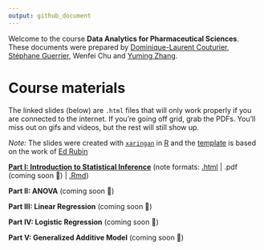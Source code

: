 ```yaml
---
output: github_document
---
```


Welcome to the course **Data Analytics for Pharmaceutical Sciences**. These documents were prepared by [Dominique-Laurent Couturier](https://github.com/dlc48), [Stéphane Guerrier](https://stephaneguerrier.com/), Wenfei Chu and [Yuming Zhang](https://github.com/Yuming-Zhang).

# Course materials

The linked slides (below) are `.html` files that will only work properly if you are connected to the internet. If you're going off grid, grab the PDFs. You'll miss out on gifs and videos, but the rest will still show up.

*Note:* The slides were created with [`xaringan`](https://github.com/yihui/xaringan/wiki) in [R](cran.r-project.org) and the [template](https://github.com/edrubin/EC607S20) is based on the work of [Ed Rubin](https://edrub.in)

**[Part I: Introduction to Statistical Inference](https://raw.githack.com/stephaneguerrier/data_analytics/master/Lecture1.html)**  (note formats: [.html](https://raw.githack.com/stephaneguerrier/data_analytics/master/Lecture1.html) | .pdf (coming soon 🚧) | [.Rmd](https://raw.githack.com/stephaneguerrier/data_analytics/master/Lecture1.Rmd))

**Part II: ANOVA** (coming soon 🚧)

**Part III: Linear Regression** (coming soon 🚧)

**Part IV: Logistic Regression** (coming soon 🚧)

**Part V: Generalized Additive Model** (coming soon 🚧)
